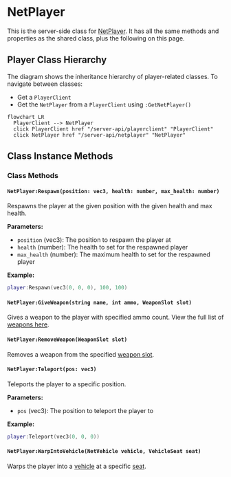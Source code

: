 
# NetPlayer

This is the server-side class for [NetPlayer](/shared-api/netplayer). It has all the same methods and properties as the shared class, plus the following on this page.

## Player Class Hierarchy

The diagram shows the inheritance hierarchy of player-related classes. To navigate between classes:
- Get a `PlayerClient`
- Get the `NetPlayer` from a `PlayerClient` using `:GetNetPlayer()`


```mermaid
flowchart LR
  PlayerClient --> NetPlayer
  click PlayerClient href "/server-api/playerclient" "PlayerClient"
  click NetPlayer href "/server-api/netplayer" "NetPlayer"
```

## Class Instance Methods

<InheritedComponent className="NetPlayer_Server" />

### Class Methods

#### `NetPlayer:Respawn(position: vec3, health: number, max_health: number)`

Respawns the player at the given position with the given health and max health.

**Parameters:**
- `position` (vec3): The position to respawn the player at
- `health` (number): The health to set for the respawned player
- `max_health` (number): The maximum health to set for the respawned player

**Example:**
```lua
player:Respawn(vec3(0, 0, 0), 100, 100)
```

#### `NetPlayer:GiveWeapon(string name, int ammo, WeaponSlot slot)`

Gives a weapon to the player with specified ammo count. View the full list of [weapons here](/reference/weapons-list).

#### `NetPlayer:RemoveWeapon(WeaponSlot slot)`

Removes a weapon from the specified [weapon slot](/shared-api/weaponslot).

#### `NetPlayer:Teleport(pos: vec3)`

Teleports the player to a specific position.

**Parameters:**
- `pos` (vec3): The position to teleport the player to

**Example:**
```lua
player:Teleport(vec3(0, 0, 0))
```

#### `NetPlayer:WarpIntoVehicle(NetVehicle vehicle, VehicleSeat seat)`

Warps the player into a [vehicle](/shared-api/netvehicle) at a specific [seat](/shared-api/vehicleseat).
